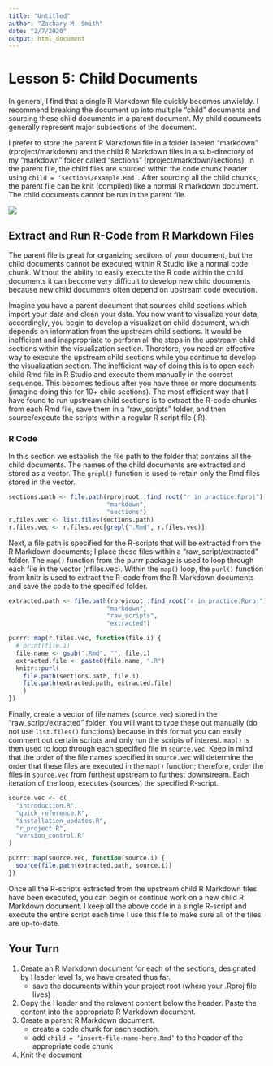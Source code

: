 ```yaml
---
title: "Untitled"
author: "Zachary M. Smith"
date: "2/7/2020"
output: html_document
---
```


# Lesson 5: Child Documents

In general, I find that a single R Markdown file quickly becomes unwieldy. I recommend breaking the document up into multiple “child” documents and sourcing these child documents in a parent document. My child documents generally represent major subsections of the document. 

I prefer to store the parent R Markdown file in a folder labeled “markdown” (rproject/markdown) and the child R Markdown files in a sub-directory of my “markdown” folder called “sections” (rproject/markdown/sections). In the parent file, the child files are sourced within the code chunk header using `child = ‘sections/example.Rmd’`. After sourcing all the child chunks, the parent file can be knit (compiled) like a normal R markdown document. The child documents cannot be run in the parent file.

![](images/rmarkdown/child_document.png)

## Extract and Run R-Code from R Markdown Files

The parent file is great for organizing sections of your document, but the child documents cannot be executed within R Studio like a normal code chunk. Without the ability to easily execute the R code within the child documents it can become very difficult to develop new child documents because new child documents often depend on upstream code execution. 

Imagine you have a parent document that sources child sections which import your data and clean your data. You now want to visualize your data; accordingly, you begin to develop a visualization child document, which depends on information from the upstream child sections. It would be inefficient and inappropriate to perform all the steps in the upstream child sections within the visualization section. Therefore, you need an effective way to execute the upstream child sections while you continue to develop the visualization section. The inefficient way of doing this is to open each child Rmd file in R Studio and execute them manually in the correct sequence. This becomes tedious after you have three or more documents (imagine doing this for 10+ child sections). The most efficient way that I have found to run upstream child sections is to extract the R-code chunks from each Rmd file, save them in a “raw_scripts” folder, and then source/execute the scripts within a regular R script file (.R).

###	R Code

In this section we establish the file path to the folder that contains all the child documents. The names of the child documents are extracted and stored as a vector. The `grepl()` function is used to retain only the Rmd files stored in the vector.

```r
sections.path <- file.path(rprojroot::find_root("r_in_practice.Rproj"),
                           "markdown",
                           "sections")
r.files.vec <- list.files(sections.path)
r.files.vec <- r.files.vec[grepl(".Rmd", r.files.vec)]
```

Next, a file path is specified for the R-scripts that will be extracted from the R Markdown documents; I place these files within a “raw_script/extracted” folder. The `map()` function from the purrr package is used to loop through each file in the vector (r.files.vec). Within the `map()` loop,  the `purl()` function from knitr is used to extract the R-code from the R Markdown documents and save the code to the specified folder.
```r
extracted.path <- file.path(rprojroot::find_root("r_in_practice.Rproj"),
                           "markdown",
                           "raw_scripts",
                           "extracted")

purrr::map(r.files.vec, function(file.i) {
  # print(file.i)
  file.name <- gsub(".Rmd", "", file.i)
  extracted.file <- paste0(file.name, ".R")
  knitr::purl(
    file.path(sections.path, file.i),
    file.path(extracted.path, extracted.file)
    )
})
```

Finally, create a vector of file names (`source.vec`) stored in the “raw_script/extracted” folder. You will want to type these out manually (do not use `list.files()` functions) because in this format you can easily comment out certain scripts and only run the scripts of interest. `map()` is then used to loop through each specified file in `source.vec`. Keep in mind that the order of the file names specified in `source.vec` will determine the order that these files are executed in the `map()` function; therefore, order the files in `source.vec` from furthest upstream to furthest downstream. Each iteration of the loop, executes (sources) the specified R-script. 
```r
source.vec <- c(
  "introduction.R",
  "quick_reference.R",
  "installation_updates.R",
  "r_project.R",
  "version_control.R"
)

purrr::map(source.vec, function(source.i) {
  source(file.path(extracted.path, source.i))
})
```

Once all the R-scripts extracted from the upstream child R Markdown files have been executed, you can begin or continue work on a new child R Markdown document. I keep all the above code in a single R-script and execute the entire script each time I use this file to make sure all of the files are up-to-date. 

## Your Turn

1. Create an R Markdown document for each of the sections, designated by Header level 1s, we have created thus far. 
    + save the documents within your project root (where your .Rproj file lives)
2. Copy the Header and the relavent content below the header. Paste the content into the appropriate R Markdown document.
3. Create a parent R Markdown document.
    + create a code chunk for each section.
    + add `child = ‘insert-file-name-here.Rmd’` to the header of the appropriate code chunk
4. Knit the document
